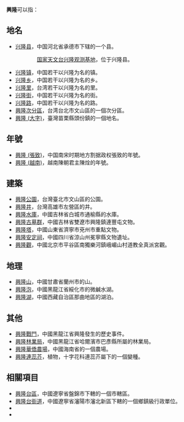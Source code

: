 '''興隆'''可以指：

==地名==
*[[兴隆县|兴隆县]]，中国河北省承德市下辖的一个县。
::[[国家天文台兴隆观测基地|国家天文台兴隆观测基地]]，位于兴隆县。
*[[兴隆镇|兴隆镇]]，中国若干以兴隆为名的镇。
*[[兴隆乡|兴隆乡]]，中国若干以兴隆为名的乡。
*[[兴隆里|兴隆里]]，台湾若干以兴隆为名的里。
*[[兴隆街|兴隆街]]，中国若干以兴隆为名的街。
*[[兴隆路|兴隆路]]，中国若干以兴隆为名的路。
*[[興隆次分區|興隆次分區]]，台湾台北市文山區的一個次分區。
*[[興隆_(大字)|興隆 (大字)]]，臺灣苗栗縣頭份鎮的一個地名。

==年號==
*[[興隆_(張致)|興隆 (張致)]]，中国南宋时期地方割据政权張致的年號。
*[[興隆_(越南)|興隆 (越南)]]，越南陳朝君主陳烇的年號。

==建築==
*[[興隆公園|興隆公園]]，台灣臺北市文山區的公園。
*[[興隆井|興隆井]]，台灣高雄市左營區的井。
*[[興隆水庫|興隆水庫]]，中國吉林省白城市通榆縣的水庫。
*[[興隆古墓群|興隆古墓群]]，中國吉林省雙遼市興隆鎮連豐屯文物。
*[[興隆塔|興隆塔]]，中國山東省濟寧市兗州市重點文物。
*[[興隆安定祠|興隆安定祠]]，中國四川省涼山州冕寧縣文物遺址。
*[[興隆觀|興隆觀]]，中國北京市平谷區南獨樂河鎮峨嵋山村道教全真派宮觀。

==地理==
*[[興隆山|興隆山]]，中國甘肅省蘭州市的山。
*[[興隆泡|興隆泡]]，中國黑龍江省綏化市的微鹹水湖。
*[[興隆湖|興隆湖]]，中國西藏自治區那曲地區的湖泊。

==其他==
*[[興隆戰鬥|興隆戰鬥]]，中國黑龍江省興隆發生的歷史事件。
*[[興隆林業局|興隆林業局]]，中國黑龍江省哈爾濱市巴彥縣所屬的林業局。
*[[興隆華僑農場|興隆華僑農場]]，中國海南省的一個農場。
*[[興隆連蕊芥|興隆連蕊芥]]，植物，十字花科連蕊芥屬下的一個變種。

==相關項目==
*[[興隆台區|興隆台區]]，中國遼寧省盤錦市下轄的一個市轄區。
*[[興隆台街道|興隆台街道]]，中國遼寧省瀋陽市瀋北新區下轄的一個鄉鎮級行政單位。
*{{Lookfrom|兴隆}}
*{{Lookfrom|興隆}}

{{disambig|Cat=二字大中華地區相關消歧義}}